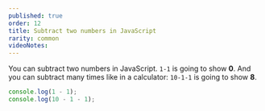 ```yaml
---
published: true
order: 12
title: Subtract two numbers in JavaScript
rarity: common
videoNotes:
---
```


You can subtract two numbers in JavaScript. `1-1` is going to show **0**.
And you can subtract many times like in a calculator: `10-1-1` is going to show **8**.

```javascript
console.log(1 - 1);
console.log(10 - 1 - 1);
```
